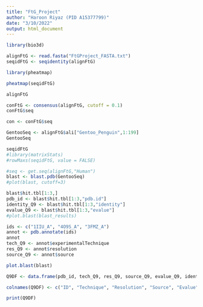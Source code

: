 ```yaml
---
title: "FtG_Project"
author: "Haroon Riyaz (PID A15377799)"
date: "3/10/2022"
output: html_document
---
```


```r
library(bio3d)
```

```r
alignFtG <- read.fasta("FtGProject_FASTA.txt")
seqidFtG <- seqidentity(alignFtG)
```

```r
library(pheatmap)
```

```r
pheatmap(seqidFtG)
```


```r
alignFtG
```





```r
conFtG <- consensus(alignFtG, cutoff = 0.1)
conFtG$seq
```


```r
con <- conFtG$seq
```

```r
GentooSeq <- alignFtG$ali["Gentoo_Penguin",1:199]
GentooSeq
```


```r
seqidFtG
#library(matrixStats)
#rowMaxs(seqidFtG, value = FALSE)
```


```r
#seq <- get.seq(alignFtG,"Human")
blast <- blast.pdb(GentooSeq)
#plot(blast, cutoff=3)
```


```r
blast$hit.tbl[1:3,]
pdb_id <- blast$hit.tbl[1:3,"pdb.id"]
identity_Q9 <- blast$hit.tbl[1:3,"identity"]
evalue_Q9 <- blast$hit.tbl[1:3,"evalue"]
#plot.blast(blast_results)
```
```r
ids <- c("1IIU_A", "4O9S_A", "3FMZ_A")
annot <- pdb.annotate(ids)
annot
tech_Q9 <- annot$experimentalTechnique
res_Q9 <- annot$resolution
source_Q9 <- annot$source
```

```r
plot.blast(blast)
```


```r
Q9DF <- data.frame(pdb_id, tech_Q9, res_Q9, source_Q9, evalue_Q9, identity_Q9)

colnames(Q9DF) <- c("ID", "Technique", "Resolution", "Source", "Evalue", "Identity")

print(Q9DF)
```


















